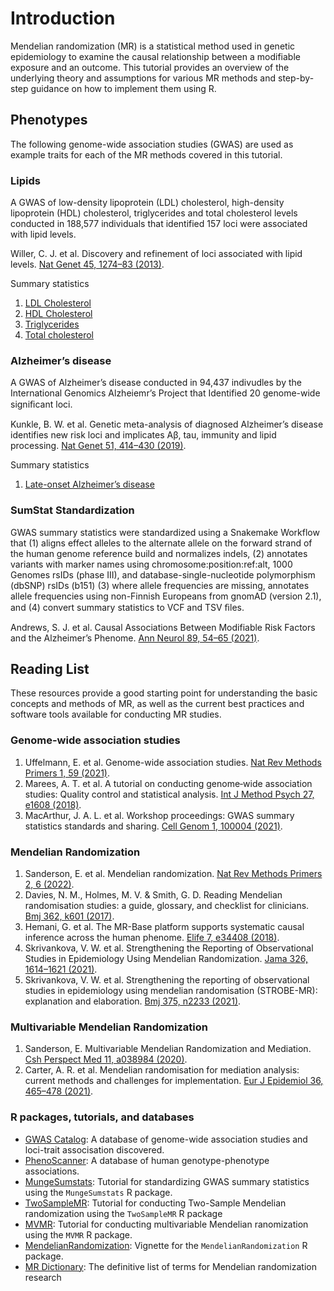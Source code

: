 # Introduction

Mendelian randomization (MR) is a statistical method used in genetic epidemiology to examine the causal relationship between a modifiable exposure and an outcome. This tutorial provides an overview of the underlying theory and assumptions for various MR methods and step-by-step guidance on how to implement them using R. 

## Phenotypes
The following genome-wide association studies (GWAS) are used as example traits for each of the MR methods covered in this tutorial. 

### Lipids
A GWAS of low-density lipoprotein (LDL) cholesterol, high-density lipoprotein (HDL) cholesterol, triglycerides and total cholesterol levels conducted in 188,577 individuals that identified 157 loci were associated with lipid levels.

Willer, C. J. et al. Discovery and refinement of loci associated with lipid levels. [Nat Genet 45, 1274–83 (2013)](https://www.nature.com/articles/ng.2797).

Summary statistics 

1. [LDL Cholesterol](https://www.dropbox.com/s/5lqbx2dv8h5r8fc/Willer2013ldl.chrall.CPRA_b37.tsv.gz?dl=0)
2. [HDL Cholesterol](https://www.dropbox.com/s/l4r8zcsdpg46c12/Willer2013hdl.chrall.CPRA_b37.tsv.gz?dl=0)
3. [Triglycerides](https://www.dropbox.com/s/7vhuaczrvt2nstm/Willer2013tg.chrall.CPRA_b37.tsv.gz?dl=0)
4. [Total cholesterol](https://www.dropbox.com/s/ovc7wut33wekzga/Willer2013tc.chrall.CPRA_b37.tsv.gz?dl=0) 

### Alzheimer's disease 
A GWAS of Alzheimer’s disease conducted in 94,437 indivudles by the International Genomics Alzheiemr’s Project that Identified 20 genome-wide signiﬁcant loci. 

Kunkle, B. W. et al. Genetic meta-analysis of diagnosed Alzheimer’s disease identifies new risk loci and implicates Aβ, tau, immunity and lipid processing. [Nat Genet 51, 414–430 (2019)](https://www.nature.com/articles/s41588-019-0358-2).


Summary statistics 

1. [Late-onset Alzheimer's disease](https://www.dropbox.com/s/2s6g8b0y14h19l7/Kunkle2019load_stage123.chrall.CPRA_b37.tsv.gz?dl=0) 

### SumStat Standardization
GWAS summary statistics were standardized using a Snakemake Workflow that (1) aligns effect alleles to the alternate allele on the forward strand of the human genome reference build and normalizes indels, (2) annotates variants with marker names using chromosome:position:ref:alt, 1000 Genomes rsIDs (phase III), and database-single-nucleotide polymorphism (dbSNP) rsIDs (b151) (3) where allele frequencies are missing, annotates allele frequencies using non-Finnish Europeans from gnomAD (version 2.1), and (4) convert summary statistics to VCF and TSV ﬁles. 

Andrews, S. J. et al. Causal Associations Between Modifiable Risk Factors and the Alzheimer’s Phenome. [Ann Neurol 89, 54–65 (2021)](https://dx.doi.org/10.1002/ana.25918).
  

## Reading List
These resources provide a good starting point for understanding the basic concepts and methods of MR, as well as the current best practices and software tools available for conducting MR studies.

### Genome-wide association studies 

1. Uffelmann, E. et al. Genome-wide association studies. [Nat Rev Methods Primers 1, 59 (2021)](https://www.nature.com/articles/s43586-021-00056-9).
2. Marees, A. T. et al. A tutorial on conducting genome‐wide association studies: Quality control and statistical analysis. [Int J Method Psych 27, e1608 (2018)](https://doi.org/10.1002%2Fmpr.1608).
3. MacArthur, J. A. L. et al. Workshop proceedings: GWAS summary statistics standards and sharing. [Cell Genom 1, 100004 (2021)](https://doi.org/10.1016/j.xgen.2021.100004).
       

### Mendelian Randomization

1. Sanderson, E. et al. Mendelian randomization. [Nat Rev Methods Primers 2, 6 (2022)](https://www.nature.com/articles/s43586-021-00092-5).
2. Davies, N. M., Holmes, M. V. & Smith, G. D. Reading Mendelian randomisation studies: a guide, glossary, and checklist for clinicians. [Bmj 362, k601 (2017)](https://dx.doi.org/10.1136/bmj.k601).
3. Hemani, G. et al. The MR-Base platform supports systematic causal inference across the human phenome. [Elife 7, e34408 (2018)](https://elifesciences.org/articles/34408).
4. Skrivankova, V. W. et al. Strengthening the Reporting of Observational Studies in Epidemiology Using Mendelian Randomization. [Jama 326, 1614–1621 (2021)](https://jamanetwork.com/journals/jama/fullarticle/2785494).
5. Skrivankova, V. W. et al. Strengthening the reporting of observational studies in epidemiology using mendelian randomisation (STROBE-MR): explanation and elaboration. [Bmj 375, n2233 (2021)](https://dx.doi.org/10.1136/bmj.n2233).
  
### Multivariable Mendelian Randomization 

1. Sanderson, E. Multivariable Mendelian Randomization and Mediation. [Csh Perspect Med 11, a038984 (2020)](https://dx.doi.org/10.1101/cshperspect.a038984).
2. Carter, A. R. et al. Mendelian randomisation for mediation analysis: current methods and challenges for implementation. [Eur J Epidemiol 36, 465–478 (2021)](https://link.springer.com/article/10.1007/s10654-021-00757-1).
    

### R packages, tutorials, and databases 
- [GWAS Catalog](https://www.ebi.ac.uk/gwas/home): A database of genome-wide association studies and loci-trait associsation discovered. 
- [PhenoScanner](http://www.phenoscanner.medschl.cam.ac.uk/): A database of human genotype-phenotype associations.
- [MungeSumstats](https://neurogenomics.github.io/MungeSumstats/index.html): Tutorial for standardizing GWAS summary statistics using the `MungeSumstats` R package. 
- [TwoSampleMR](https://mrcieu.github.io/TwoSampleMR/index.html): Tutorial for conducting Two-Sample Mendelian randomization using the `TwoSampleMR` R package
- [MVMR](https://wspiller.github.io/MVMR/articles/MVMR.html): Tutorial for conducting multivariable Mendelian ranomization using the `MVMR` R package. 
- [MendelianRandomization](https://cran.r-project.org/web/packages/MendelianRandomization/vignettes/Vignette_MR.pdf): Vignette for the `MendelianRandomization` R package.  
- [MR Dictionary](https://mr-dictionary.mrcieu.ac.uk/): The definitive list of terms for Mendelian randomization research
